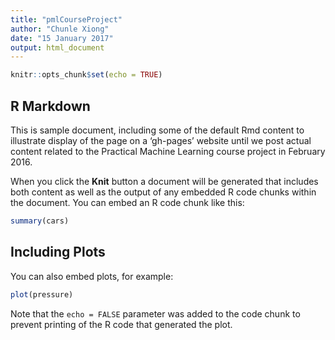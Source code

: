 ```yaml
---
title: "pmlCourseProject"
author: "Chunle Xiong"
date: "15 January 2017"
output: html_document
---
```


```r
knitr::opts_chunk$set(echo = TRUE)
```

## R Markdown

This is sample document, including some of the default Rmd content to illustrate display of the page on a 'gh-pages' website until we post actual content related to the Practical Machine Learning course project in February 2016.

When you click the **Knit** button a document will be generated that includes both content as well as the output of any embedded R code chunks within the document. You can embed an R code chunk like this:

```r
summary(cars)
```

## Including Plots

You can also embed plots, for example:

```r
plot(pressure)
```

Note that the `echo = FALSE` parameter was added to the code chunk to prevent printing of the R code that generated the plot.
